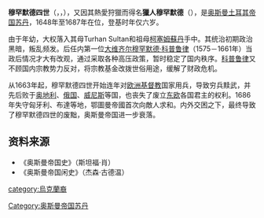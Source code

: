 {{Infobox royalty
| name         = 穆罕默德四世
| title        = [[奥斯曼帝国苏丹列表|苏丹]]<br>[[凯撒_(头衔)|凱薩]]<br>[[两圣地监护人|两圣地监护人]]<br>[[奥斯曼帝国哈里发|哈里发]]
| titletext    = 
| more         = 
| type         = 
| image        = Sultan Mehmed IV (2).jpg
| alt          = 
| caption      = 
| succession   = 第19任[[奥斯曼帝国苏丹列表|奥斯曼帝国苏丹]]
| reign        = 1648年8月8日 – 1687年11月8日
| coronation   = 
| cor-type     = 
| predecessor  = [[易卜拉欣一世_(奥斯曼帝国)|苏丹易卜拉欣]]
| regent       = 
| reg-type     = 
| successor    = [[苏莱曼二世_(奥斯曼帝国)|苏莱曼二世]]
| spouse       = 
| spouse-type  = 
| issue        = 
| full name    = 穆罕默德·本·易卜拉欣<br>Mehmed bin Ibrahim
| house        = [[奥斯曼王朝|奥斯曼]]
| house-type   = 王朝
| father       = [[易卜拉欣一世_(奥斯曼帝国)|苏丹易卜拉欣]]
| mother       = 
| birth_date   = {{birth date|1642|1|2}}
| birth_place  = 
| death_date   = {{death date and age|1693|1|7|1642|1|2}}
| death_place  = 
| burial_date  = 
| burial_place = 
| signature_type = [[花押_(奥斯曼帝国苏丹)|花押]]
| signature    = Tughra of Mehmed IV.JPG
| religion = 伊斯兰教
}}
'''穆罕默德四世'''（{{lang-ota|محمد رابع}}，{{lang-tr|IV. Mehmed}}，{{bd|1642年|1月2日|1693年|1月6日}}），又因其熱愛狩獵而得名'''獵人穆罕默德'''（{{lang-tr|Avcı Mehmed}}），是[[奥斯曼土耳其帝国|奥斯曼土耳其帝国]][[苏丹_(称谓)|苏丹]]，1648年至1687年在位，登基时年仅六岁。

由于年幼，大权落入其母Turhan Sultan和祖母[[柯塞姆蘇丹|柯塞姆蘇丹]]手中。其统治初期政治黑暗，叛乱频发。后任内第一位[[大维齐尔|大维齐尔]][[穆罕默德·科普鲁律|穆罕默德·科普鲁律]]（1575－1661年）当政后情况才大有改观，通过采取各种高压政策，暂时稳定了国内秩序。[[科普鲁律|科普鲁律]]又不顾国内宗教势力反对，将宗教基金改拨世俗用途，缓解了财政危机。

从1663年起，穆罕默德四世开始连年对[[欧洲|欧洲]][[基督教|基督教]]国家用兵，导致穷兵黩武，并先后败于[[奥地利|奥地利]]、[[俄国|俄国]]、[[威尼斯|威尼斯]]等国，也丧失了废立[[东欧|东欧]]各国君主的权利。1686年失守匈牙利、布達等地，鄂圖曼帝國首次向敵人求和。内外交困之下，最终导致了穆罕默德四世的废黜，奥斯曼帝国进一步衰落。

== 资料来源 ==
*《奥斯曼帝国史》（斯坦福·肖）{{Page needed}}
*《奥斯曼帝国闲史》（杰森·古德温）

{{s-start}}
{{s-hou|[[奥斯曼王朝|奥斯曼王朝]]|1642年|1月2日|1693年|1月6日}}
{{s-reg|}}
{{s-rel|su}}
{{s-bef|before=[[易卜拉欣一世_(奧斯曼帝國)|易卜拉欣一世]]}}
{{s-ttl|title=[[伊斯蘭教|伊斯蘭教]][[哈里發列表|哈里發]]<br>[[奧斯曼帝國|奧斯曼帝國]][[奥斯曼帝国苏丹列表|蘇丹]]|years=1648年－1687年}}
{{s-aft|after=[[蘇萊曼二世_(奧斯曼帝國)|蘇萊曼二世]]}}
{{s-end}}

{{奧斯曼帝國蘇丹}}
{{Authority control}}
[[Category:奥斯曼帝国苏丹|Category:奥斯曼帝国苏丹]]
[[category:烏克蘭裔|category:烏克蘭裔]]